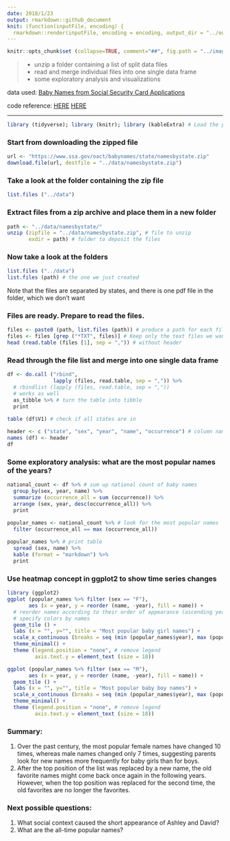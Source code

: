 ```yaml
---
date: 2018/1/23
output: rmarkdown::github_document
knit: (function(inputFile, encoding) {
  rmarkdown::render(inputFile, encoding = encoding, output_dir = "../output/") })
---
```


```r
knitr::opts_chunk$set (collapse=TRUE, comment="##", fig.path = "../images/")
```
  
> - unzip a folder containing a list of split data files  
> - read and merge individual files into one single data frame  
> - some exploratory analysis and visualizations  
  
data used: [Baby Names from Social Security Card Applications](https://catalog.data.gov/dataset/baby-names-from-social-security-card-applications-data-by-state-and-district-of-)  
  
code reference: [HERE](https://stat.ethz.ch/pipermail/r-help/2010-October/255593.html)  [HERE](https://stackoverflow.com/a/35236167)

***

```r
library (tidyverse); library (knitr); library (kableExtra) # Load the packages
```
  
### Start from downloading the zipped file
```r
url <- "https://www.ssa.gov/oact/babynames/state/namesbystate.zip"
download.file(url, destfile = "../data/namesbystate.zip")
```

### Take a look at the folder containing the zip file
```r
list.files ("../data")
```
### Extract files from a zip archive and place them in a new folder
```r
path <- "../data/namesbystate/" 
unzip (zipfile = "../data/namesbystate.zip", # file to unzip
       exdir = path) # folder to deposit the files
```

### Now take a look at the folders
```r
list.files ("../data")
list.files (path) # the one we just created
```
Note that the files are separated by states, and there is one pdf file in the folder, which we don't want  

### Files are ready. Prepare to read the files.
```r
files <- paste0 (path, list.files (path)) # produce a path for each file
files <- files [grep ("*TXT", files)] # Keep only the text files we want
head (read.table (files [1], sep = ",")) # without header
```

### Read through the file list and merge into one single data frame
```r
df <- do.call ("rbind", 
               lapply (files, read.table, sep = ",")) %>% 
  # rbindlist (lapply (files, read.table, sep = ",")) 
  # works as well
  as_tibble %>% # turn the table into tibble
  print

table (df$V1) # check if all states are in
 
header <- c ("state", "sex", "year", "name", "occurrence") # column names
names (df) <- header
df 
```

### Some exploratory analysis: what are the most popular names of the years?
```r
national_count <- df %>% # sum up national count of baby names
  group_by(sex, year, name) %>% 
  summarize (occurrence_all = sum (occurrence)) %>% 
  arrange (sex, year, desc(occurrence_all)) %>% 
  print

popular_names <- national_count %>% # look for the most popular names
  filter (occurrence_all == max (occurrence_all)) 
  
popular_names %>% # print table
  spread (sex, name) %>% 
  kable (format = "markdown") %>% 
  print
```

### Use heatmap concept in ggplot2 to show time series changes
```r
library (ggplot2)
ggplot (popular_names %>% filter (sex == "F"), 
       aes (x = year, y = reorder (name, -year), fill = name)) + 
  # reorder names according to their order of appearance (ascending year)
  # specify colors by names
  geom_tile () +
  labs (x = "", y="", title = "Most popular baby girl names") +
  scale_x_continuous (breaks = seq (min (popular_names$year), max (popular_names$year), by = 10)) +
  theme_minimal() +
  theme (legend.position = "none", # remove legend
         axis.text.y = element_text (size = 18))

ggplot (popular_names %>% filter (sex == "M"), 
       aes (x = year, y = reorder (name, -year), fill = name)) +
  geom_tile () +
  labs (x = "", y="", title = "Most popular baby boy names") +
  scale_x_continuous (breaks = seq (min (popular_names$year), max (popular_names$year), by = 10)) +
  theme_minimal() +
  theme (legend.position = "none", # remove legend
         axis.text.y = element_text (size = 18))
```
    
### Summary: 
1. Over the past century, the most popular female names have changed 10 times, whereas male names changed only 7 times, suggesting parents look for new names more frequently for baby girls than for boys.    
2. After the top position of the list was replaced by a new name, the old favorite names might come back once again in the following years. However, when the top position was replaced for the second time, the old favorites are no longer the favorites.    

### Next possible questions: 
1. What social context caused the short appearance of Ashley and David?    
2. What are the all-time popular names?